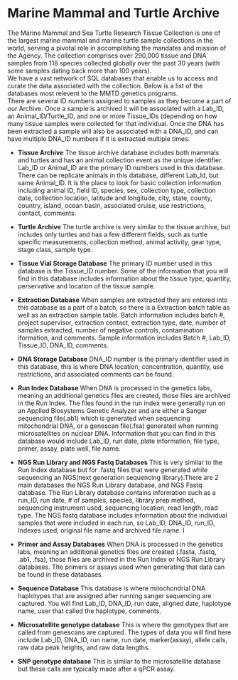 # Marine Mammal and Turtle Archive {.unnumbered}

The Marine Mammal and Sea Turtle Research Tissue Collection is one of the largest marine mammal and marine turtle sample collections in the world, serving a pivotal role in accomplishing the mandates and mission of the Agency. The collection comprises over 290,000 tissue and DNA samples from 118 species collected globally over the past 30 years (with some samples dating back more than 100 years).\
We have a vast network of SQL databases that enable us to access and curate the data associated with the collection. Below is a list of the databases most relevent to the MMTD genetics programs.\
There are several ID numbers assigned to samples as they become a part of our Archive. Once a sample is archived it will be associated with a  Lab_ID, an Animal_ID/Turtle_ID, and one or more Tissue_IDs (depending on how many tissue samples were collected for that individual. Once the DNA has been extracted a sample will also be associated with a DNA_ID, and can have multiple DNA_ID numbers if it is extracted multiple times.

-   **Tissue Archive**
The tissue archive database includes both mammals and turtles and has an animal collection event as the unique identifier. Lab_ID or Animal_ID are the primary ID numbers used in this database. There can be replicate animals in this database, different Lab_Id, but same Animal_ID. It is the place to look for basic collection information including animal ID, field ID, species, sex, collection type, collection date, collection location, latitude and longitude, city, state, county, country, island, ocean basin, associated cruise, use restrictions, contact, comments.
-   **Turtle Archive**
The turtle archive is very similar to the tissue archive, but includes only turtles and has a few different fields, such as turtle specific measurements,  collection method, animal activity, gear type, stage class, sample type.
-   **Tissue Vial Storage Database**
The primary ID number used in this database is the Tissue_ID number. Some of the information that you will find in this database includes information about the tissue type, quantity, perservative and location of the tissue sample.
-   **Extraction Database**
When samples are extracted they are entered into this database as a part of a batch, so there is a Extraction batch table as well as an extraction sample table. Batch information includes batch #, project supervisor, extraction contact, extraction type, date, number of samples extracted, number of negative controls, contamination iformation, and  comments. Sample information includes Batch #, Lab_ID, Tissue_ID, DNA_ID, comments.
-   **DNA Storage Database**
DNA_ID number is the primary identifier used in this database, this is where DNA location, concentration, quantity, use restrictions, and associated comments can be found.
-   **Run Index Database**
When DNA is processed in the genetics labs, meaning an additional genetics files are created, those files are archived in the Run Index. The files found in the run index were generally run on an Applied Biosystems Genetic Analyzer and are either a Sanger sequencing file(.ab1) which is generated when sequencing mitochondrial DNA, or a genescan file(.fsa) generated when running microsatellites on nuclear DNA. Information that you can find in this database would include Lab_ID, run date, plate information, file type, primer, assay, plate well, file name.
-   **NGS Run Library and NGS Fastq Databases**
This is very similar to the Run Index database but for .fastq files that were generated while sequencing an NGS(next generation sequencing library).There are 2 main databases the NGS Run Library database, and NGS Fastq database. The Run Library database contains information such as a run_ID, run date, # of samples, species, library prep method, sequencing instrument used, sequencing location, read length, read type. The NGS fastq database includes information about the individual samples that were included in each run, so Lab_ID, DNA_ID, run_ID, Indexes used, original file name and archived file name.  I
-   **Primer and Assay Databases**
When DNA is processed in the genetics labs, meaning an additional genetics files are created (.fasta, .fastq, .ab1, .fsa), those files are archived in the Run Index or NGS Run Library databases. The primers or assays used when generating that data can be found in these databases. 

-   **Sequence Database**
This database is where mitochondrial DNA haplotypes that are assigned after running sanger sequencing are captured. You will find Lab_ID, DNA_ID, run date, aligned date, haplotype name, user that called the haplotype, comments.
-   **Microsatellite genotype database**
This is where the genotypes that are called from genescans are captured. The types of data you will find here include Lab_ID, DNA_ID, run name, run date, marker(assay), allele calls, raw data peak heights, and raw data lengths.
-   **SNP genotype database**
This is similar to the microsatellite database but these calls are typically made after a qPCR assay.

